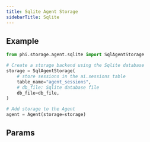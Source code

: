 ```yaml
---
title: Sqlite Agent Storage
sidebarTitle: Sqlite
---
```


## Example

```python storage.py
from phi.storage.agent.sqlite import SqlAgentStorage

# Create a storage backend using the Sqlite database
storage = SqlAgentStorage(
    # store sessions in the ai.sessions table
    table_name="agent_sessions",
    # db_file: Sqlite database file
    db_file=db_file,
)

# Add storage to the Agent
agent = Agent(storage=storage)
```

## Params

<Snippet file="storage-sqlite-params.mdx" />
